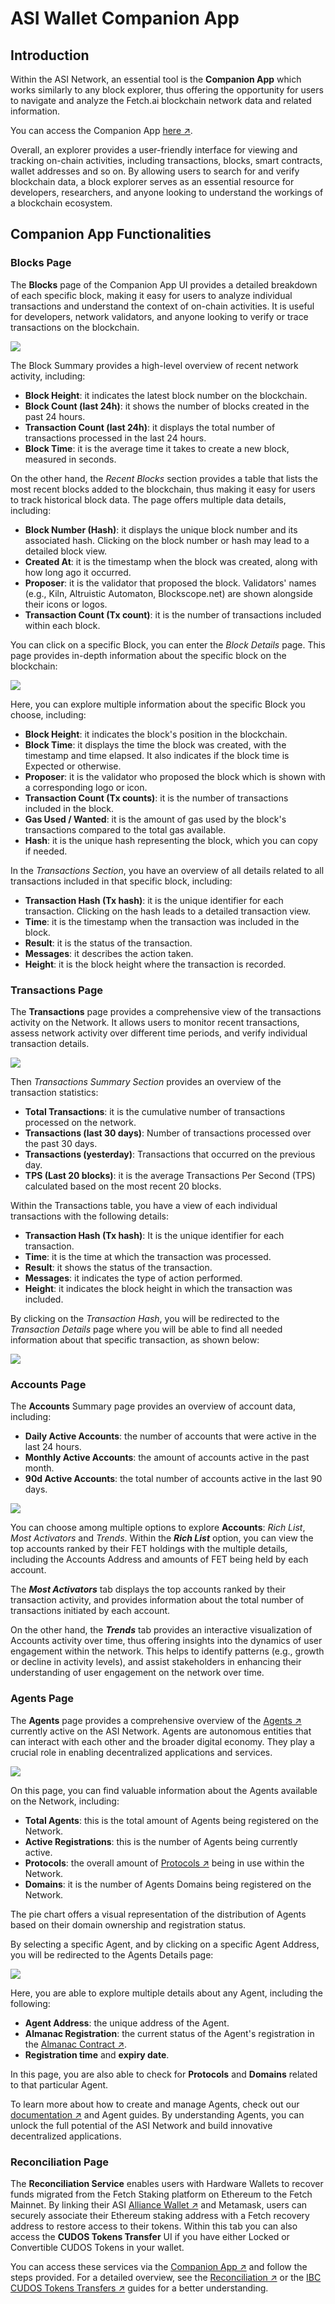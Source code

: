 # ASI Wallet Companion App

## Introduction

Within the ASI Network, an essential tool is the **Companion App** which works similarly to any block explorer, thus offering the opportunity for users to navigate and analyze the Fetch.ai blockchain network data and related information. 

You can access the Companion App [here ↗️](https://companion.fetch.ai/fetchhub-4/blocks).

Overall, an explorer provides a user-friendly interface for viewing and tracking on-chain activities, including transactions, blocks, smart contracts, wallet addresses and so on.  By allowing users to search for and verify blockchain data, a block explorer serves as an essential resource for developers, researchers, and anyone looking to understand the workings of a blockchain ecosystem. 

## Companion App Functionalities

### Blocks Page

The **Blocks** page of the Companion App UI provides a detailed breakdown of each specific block, making it easy for users to analyze individual transactions and understand the context of on-chain activities. It is useful for developers, network validators, and anyone looking to verify or trace transactions on the blockchain.

![](src/images/companion-app/companion-app_1.png)

The Block Summary provides a high-level overview of recent network activity, including:

- **Block Height**: it indicates the latest block number on the blockchain.
- **Block Count (last 24h)**: it shows the number of blocks created in the past 24 hours.
- **Transaction Count (last 24h)**: it displays the total number of transactions processed in the last 24 hours.
- **Block Time**: it is the average time it takes to create a new block, measured in seconds.

On the other hand, the _Recent Blocks_ section provides a table that lists the most recent blocks added to the blockchain, thus making it easy for users to track historical block data. The page offers multiple data details, including:

- **Block Number (Hash)**: it displays the unique block number and its associated hash. Clicking on the block number or hash may lead to a detailed block view.
- **Created At**: it is the timestamp when the block was created, along with how long ago it occurred.
- **Proposer**: it is the validator that proposed the block. Validators' names (e.g., Kiln, Altruistic Automaton, Blockscope.net) are shown alongside their icons or logos.
- **Transaction Count (Tx count)**: it is the number of transactions included within each block.

You can click on a specific Block, you can enter the _Block Details_ page. This page provides in-depth information about the specific block on the blockchain:

![](src/images/companion-app/companion-app_2.png)

Here, you can explore multiple information about the specific Block you choose, including: 

- **Block Height**: it indicates the block's position in the blockchain.
- **Block Time**: it displays the time the block was created, with the timestamp and time elapsed. It also indicates if the block time is Expected or otherwise.
- **Proposer**: it is the validator who proposed the block which is shown with a corresponding logo or icon.
- **Transaction Count (Tx counts)**: it is the number of transactions included in the block.
- **Gas Used / Wanted**: it is the amount of gas used by the block's transactions compared to the total gas available.
- **Hash**: it is the unique hash representing the block, which you can copy if needed.

In the _Transactions Section_, you have an overview of all details related to all transactions included in that specific block, including:

- **Transaction Hash (Tx hash)**: it is the unique identifier for each transaction. Clicking on the hash leads to a detailed transaction view.
- **Time**: it is the timestamp when the transaction was included in the block.
- **Result**: it is the status of the transaction.
- **Messages**: it describes the action taken.
- **Height**: it is the block height where the transaction is recorded.

### Transactions Page

The **Transactions** page provides a comprehensive view of the transactions activity on the Network. It allows users to monitor recent transactions, assess network activity over different time periods, and verify individual transaction details.

![](src/images/companion-app/companion-app_3.png)

Then _Transactions Summary Section_ provides an overview of the transaction statistics:

- **Total Transactions**: it is the cumulative number of transactions processed on the network.
- **Transactions (last 30 days)**: Number of transactions processed over the past 30 days.
- **Transactions (yesterday)**: Transactions that occurred on the previous day.
- **TPS (Last 20 blocks)**: it is the average Transactions Per Second (TPS) calculated based on the most recent 20 blocks.

Within the Transactions table, you have a view of each individual transactions with the following details:

- **Transaction Hash (Tx hash)**: It is the unique identifier for each transaction. 
- **Time**: it is the time at which the transaction was processed.
- **Result**: it shows the status of the transaction.
- **Messages**: it indicates the type of action performed.
- **Height**: it indicates the block height in which the transaction was included.

By clicking on the _Transaction Hash_, you will be redirected to the _Transaction Details_ page where you will be able to find all needed information about that specific transaction, as shown below:

![](src/images/companion-app/companion-app_4.png)

### Accounts Page

The **Accounts** Summary page provides an overview of account data, including:

- **Daily Active Accounts**: the number of accounts that were active in the last 24 hours.
- **Monthly Active Accounts**: the amount of accounts active in the past month.
- **90d Active Accounts**: the total number of accounts active in the last 90 days.

![](src/images/companion-app/companion-app_5.png)

You can choose among multiple options to explore **Accounts**: _Rich List_, _Most Activators_ and _Trends_. Within the _**Rich List**_ option, you can view the top accounts ranked by their FET holdings with the multiple details, including the Accounts Address and amounts of FET being held by each account. 

The _**Most Activators**_ tab displays the top accounts ranked by their transaction activity, and provides information about the total number of transactions initiated by each account.

On the other hand, the _**Trends**_ tab provides an interactive visualization of Accounts activity over time, thus offering insights into the dynamics of user engagement within the network. This helps to identify patterns (e.g., growth or decline in activity levels), and assist stakeholders in enhancing their understanding of user engagement on the network over time.

### Agents Page

The **Agents** page provides a comprehensive overview of the [Agents ↗️](/guides/agents/getting-started/whats-an-agent) currently active on the ASI Network. Agents are autonomous entities that can interact with each other and the broader digital economy. They play a crucial role in enabling decentralized applications and services.

![](src/images/companion-app/companion-app_6.png)

On this page, you can find valuable information about the Agents available on the Network, including:

- **Total Agents**: this is the total amount of Agents being registered on the Network. 
- **Active Registrations**: this is the number of Agents being currently active.
- **Protocols**: the overall amount of [Protocols ↗️](/guides/agents/intermediate/protocols) being in use within the Network.
- **Domains**: it is the number of Agents Domains being registered on the Network.

The pie chart offers a visual representation of the distribution of Agents based on their domain ownership and registration status.

By selecting a specific Agent, and by clicking on a specific Agent Address, you will be redirected to the Agents Details page:

![](src/images/companion-app/companion-app_7.png)

Here, you are able to explore multiple details about any Agent, including the following:

- **Agent Address**: the unique address of the Agent.
- **Almanac Registration**: the current status of the Agent's registration in the [Almanac Contract ↗️](/references/contracts/uagents-almanac/almanac-overview).
- **Registration time** and **expiry date**.

In this page, you are also able to check for **Protocols** and **Domains** related to that particular Agent.

To learn more about how to create and manage Agents, check out our [documentation ↗️](https://fetch.ai/docs/) and Agent guides. By understanding Agents, you can unlock the full potential of the ASI Network and build innovative decentralized applications.

### Reconciliation Page

The **Reconciliation Service** enables users with Hardware Wallets to recover funds migrated from the Fetch Staking platform on Ethereum to the Fetch Mainnet. By linking their ASI [Alliance Wallet ↗️](/guides/fetch-network/asi-wallet/web-wallet/get-started) and Metamask, users can securely associate their Ethereum staking address with a Fetch recovery address to restore access to their tokens. Within this tab you can also access the **CUDOS Tokens Transfer** UI if you have either Locked or Convertible CUDOS Tokens in your wallet.

You can access these services via the [Companion App ↗️](https://companion.fetch.ai/fetchhub-4/reconciliation) and follow the steps provided. For a detailed overview, see the [Reconciliation  ↗️](/guides/fetch-network/reconciliation-service) or the [IBC CUDOS Tokens Transfers ↗️](/guides/fetch-network/ibc-transfers) guides for a better understanding.
